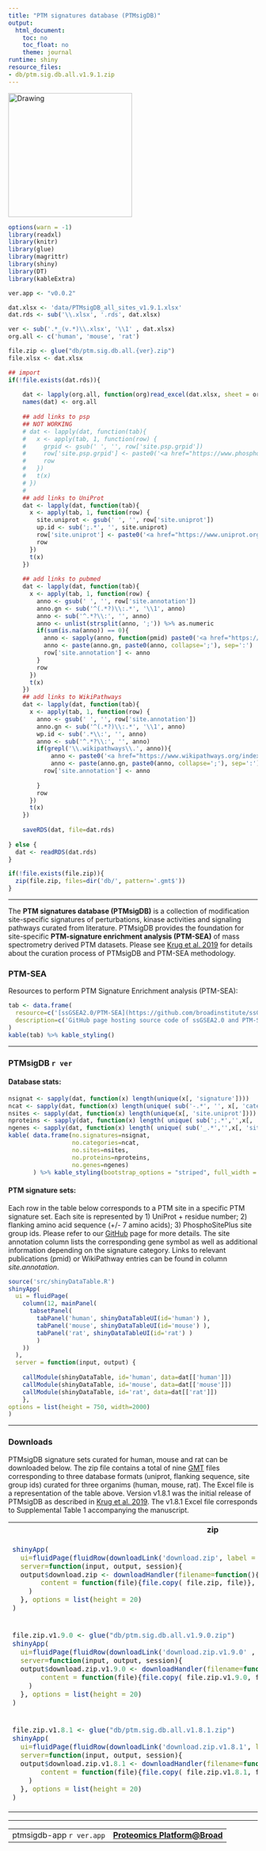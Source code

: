 ---
title: "PTM signatures database (PTMsigDB)"
output:
  html_document:
    toc: no
    toc_float: no
    theme: journal
runtime: shiny
resource_files:
- db/ptm.sig.db.all.v1.9.1.zip
---
<style type="text/css">
.main-container {
  max-width: 1500px;
  margin-left: auto;
  margin-right: auto;
}
</style>

<img src="www/ptmsigdb-logo.png" alt="Drawing" style="width: 250px;"/>

```{r "init", echo=F, message=F}
options(warn = -1)
library(readxl)
library(knitr)
library(glue)
library(magrittr)
library(shiny)
library(DT)
library(kableExtra)

ver.app <- "v0.0.2"

dat.xlsx <- 'data/PTMsigDB_all_sites_v1.9.1.xlsx'
dat.rds <- sub('\\.xlsx', '.rds', dat.xlsx)

ver <- sub('.*_(v.*)\\.xlsx', '\\1' , dat.xlsx)
org.all <- c('human', 'mouse', 'rat')

file.zip <- glue("db/ptm.sig.db.all.{ver}.zip")
file.xlsx <- dat.xlsx
```


```{r "import", echo=F, message=FALSE}
## import
if(!file.exists(dat.rds)){
  
    dat <- lapply(org.all, function(org)read_excel(dat.xlsx, sheet = org) )
    names(dat) <- org.all
    
    ## add links to psp
    ## NOT WORKING
    # dat <- lapply(dat, function(tab){
    #   x <- apply(tab, 1, function(row) {
    #     grpid <- gsub(' ', '', row['site.psp.grpid'])
    #     row['site.psp.grpid'] <- paste0('<a href="https://www.phosphosite.org/siteAction.action?id=', grpid,'" target="_blank_">',  grpid, '</a>')
    #     row
    #   })
    #   t(x)
    # })
    # 
    ## add links to UniProt
    dat <- lapply(dat, function(tab){
      x <- apply(tab, 1, function(row) {
        site.uniprot <- gsub(' ', '', row['site.uniprot'])
        up.id <- sub(';.*', '', site.uniprot)
        row['site.uniprot'] <- paste0('<a href="https://www.uniprot.org/uniprot/', up.id,'#ptm_processing" target="_blank_">', site.uniprot, '</a>')
        row
      })
      t(x)
    })
    
    ## add links to pubmed
    dat <- lapply(dat, function(tab){
      x <- apply(tab, 1, function(row) {
        anno <- gsub(' ', '', row['site.annotation'])
        anno.gn <- sub('^(.*?)\\:.*', '\\1', anno) 
        anno <- sub('^.*?\\:', '', anno)
        anno <- unlist(strsplit(anno, ';')) %>% as.numeric
        if(sum(is.na(anno)) == 0){
          anno <- sapply(anno, function(pmid) paste0('<a href="https://www.ncbi.nlm.nih.gov/pubmed/', pmid, '" target="_blank_">', pmid, '</a>'))
          anno <- paste(anno.gn, paste0(anno, collapse=';'), sep=':')
          row['site.annotation'] <- anno
        }
        row
      })
      t(x)
    })
    ## add links to WikiPathways
    dat <- lapply(dat, function(tab){
      x <- apply(tab, 1, function(row) {
        anno <- gsub(' ', '', row['site.annotation'])
        anno.gn <- sub('^(.*?)\\:.*', '\\1', anno) 
        wp.id <- sub('.*\\:', '', anno)
        anno <- sub('^.*?\\:', '', anno)
        if(grepl('\\.wikipathways\\.', anno)){
            anno <- paste0('<a href="https://www.wikipathways.org/index.php/Pathway:', wp.id, '" target="_blank_">', wp.id, '</a>')
            anno <- paste(anno.gn, paste0(anno, collapse=';'), sep=':')
          row['site.annotation'] <- anno
          
        }
        row
      })
      t(x)
    })
    
    saveRDS(dat, file=dat.rds)
    
} else {
  dat <- readRDS(dat.rds)
}
```

```{r "zip-db", echo = F, message = F, eval = TRUE}
if(!file.exists(file.zip)){
  zip(file.zip, files=dir('db/', pattern='.gmt$'))
}
```

***

The **PTM signatures database (PTMsigDB)** is a collection of modification site-specific signatures of perturbations, kinase activities and signaling pathways curated from literature. PTMsigDB provides the foundation for site-specific **PTM-signature enrichment analysis (PTM-SEA)** of mass spectrometry derived PTM datasets. Please see [Krug et al. 2019](https://www.mcponline.org/content/18/3/576) for details about the curation process of PTMsigDB and PTM-SEA methodology.

### PTM-SEA

Resources to perform PTM Signature Enrichment analysis (PTM-SEA):

```{r "resource-table", echo=F}
tab <- data.frame(
  resource=c('[ssGSEA2.0/PTM-SEA](https://github.com/broadinstitute/ssGSEA2.0)', '[PTM-SEA-GP](https://tinyurl.com/PTM-SEA-GP)'),
  description=c('GitHub page hosting source code of ssGSEA2.0 and PTM-SEA.', '[GenePattern](http://software.broadinstitute.org/cancer/software/genepattern) module to perform PTM-SEA in a web browser.')
)
kable(tab) %>% kable_styling() 
```


***


### PTMsigDB `r ver`

#### Database stats:


```{r "db-stats", echo=F}
nsignat <- sapply(dat, function(x) length(unique(x[, 'signature'])))
ncat <- sapply(dat, function(x) length(unique( sub('-.*', '', x[, 'category']) )))
nsites <- sapply(dat, function(x) length(unique(x[, 'site.uniprot'])))
nproteins <- sapply(dat, function(x) length( unique( sub(';.*','',x[, 'site.uniprot']) )))
ngenes <- sapply(dat, function(x) length( unique( sub('_.*','',x[, 'site.annotation']) )))
kable( data.frame(no.signatures=nsignat,
                  no.categories=ncat,
                  no.sites=nsites,
                  no.proteins=nproteins,
                  no.genes=ngenes) 
       ) %>% kable_styling(bootstrap_options = "striped", full_width = F)

```

#### PTM signature sets:

Each row in the table below corresponds to a PTM site in a specific PTM signature set. Each site is represented by 1) UniProt + residue number; 2) flanking amino acid sequence (+/- 7 amino acids); 3) PhosphoSitePlus site group ids. Please refer to our [GitHub](https://github.com/broadinstitute/ssGSEA2.0#ptmsigdb) page for more details. The site annotation column lists the corresponding gene symbol as well as additional information depending on the signature category. Links to relevant publications (pmid) or WikiPathway entries can be found in column *site.annotation*.



```{r, echo=F}
source('src/shinyDataTable.R')
shinyApp(
  ui = fluidPage(
    column(12, mainPanel(
      tabsetPanel(
        tabPanel('human', shinyDataTableUI(id='human') ),
        tabPanel('mouse', shinyDataTableUI(id='mouse') ),
        tabPanel('rat', shinyDataTableUI(id='rat') )
        )
    ))
  ),
  server = function(input, output) {
    
    callModule(shinyDataTable, id='human', data=dat[['human']])
    callModule(shinyDataTable, id='mouse', data=dat[['mouse']])
    callModule(shinyDataTable, id='rat', data=dat[['rat']])
    },
options = list(height = 750, width=2000)
)
```

***

### Downloads

PTMsigDB signature sets curated for human, mouse and rat can be downloaded below. The zip file contains a total of nine [GMT](https://software.broadinstitute.org/cancer/software/gsea/wiki/index.php/Data_formats#GMT:_Gene_Matrix_Transposed_file_format_.28.2A.gmt.29) files corresponding to three database formats (uniprot, flanking sequence, site group ids) curated for three organims (human, mouse, rat). The Excel file is a representation of the table above. Version v1.8.1 was the initial release of PTMsigDB as described in [Krug et al. 2019](https://www.mcponline.org/content/18/3/576). The v1.8.1 Excel file corresponds to Supplemental Table 1 accompanying the manuscript.


<table>
<tr>
<th>zip</th><th>xlsx</th><th>version</th><th>date</th>
</tr>

<!---v1.9.1--->
<tr>
<td>
```{r, echo=F}
shinyApp(
  ui=fluidPage(fluidRow(downloadLink('download.zip', label = glue("gmt/zip")))),
  server=function(input, output, session){
  output$download.zip <- downloadHandler(filename=function(){file.zip},
       content = function(file){file.copy( file.zip, file)}, contentType = "application/zip"
    )
  }, options = list(height = 20)
)
```
</td>
<td>
```{r, echo=F}
shinyApp(
  ui=fluidPage(fluidRow(downloadLink('download.xlsx', label = glue("xlsx")))),
  server=function(input, output, session){
  output$download.xlsx <- downloadHandler(filename=function(){file.xlsx},
       content = function(file){file.copy( file.xlsx, file)}, contentType = "application/xlsx"
    )
  }, options = list(height = 20)
)
```
</td>
<td>`r ver`</td>
<td>2020-10-20</td>
</tr>

<!---v1.9.0--->
<tr>
<td>
```{r, echo=F}
file.zip.v1.9.0 <- glue("db/ptm.sig.db.all.v1.9.0.zip")
shinyApp(
  ui=fluidPage(fluidRow(downloadLink('download.zip.v1.9.0' , label = glue("gmt/zip")))),
  server=function(input, output, session){
  output$download.zip.v1.9.0 <- downloadHandler(filename=function(){file.zip.v1.9.0},
       content = function(file){file.copy( file.zip.v1.9.0, file)}, contentType = "application/zip"
    )
  }, options = list(height = 20)
)
```
</td>
<td>
```{r, echo=F}
file.xlsx.v1.9.0 <- glue("data/PTMsigDB_all_sites_v1.9.0.xlsx")
shinyApp(
  ui=fluidPage(fluidRow(downloadLink('download.xlsx.v1.9.0', label = glue("xlsx")))),
  server=function(input, output, session){
  output$download.xlsx.v1.9.0  <- downloadHandler(filename=function(){file.xlsx.v1.9.0 },
       content = function(file){file.copy( file.xlsx.v1.9.0 , file)}, contentType = "application/xlsx"
    )
  }, options = list(height = 20)
)
```
</td>
<td>v1.9.0</td>
<td>2019-03-18</td>
</tr>

<!---v1.8.1--->
<tr>
<td>
```{r, echo=F}
file.zip.v1.8.1 <- glue("db/ptm.sig.db.all.v1.8.1.zip")
shinyApp(
  ui=fluidPage(fluidRow(downloadLink('download.zip.v1.8.1', label = glue("gmt/zip")))),
  server=function(input, output, session){
  output$download.zip.v1.8.1 <- downloadHandler(filename=function(){file.zip.v1.8.1},
       content = function(file){file.copy( file.zip.v1.8.1, file)}, contentType = "application/zip"
    )
  }, options = list(height = 20)
)
```
</td>
<td>
```{r, echo=F}
file.xlsx.v1.8.1 <- glue("data/PTMsigDB_all_sites_v1.8.1.xlsx")
shinyApp(
  ui=fluidPage(fluidRow(downloadLink('download.xlsx.v1.8.1', label = glue("xlsx (Supplemental Table 1)")))),
  server=function(input, output, session){
  output$download.xlsx.v1.8.1 <- downloadHandler(filename=function(){file.xlsx.v1.8.1},
       content = function(file){file.copy( file.xlsx.v1.8.1, file)}, contentType = "application/xlsx"
    )
  }, options = list(height = 20)
)
```
</td>
<td>v1.8.1</td>
<td>2018-12-18</td>
</tr>
</table>


</table>

***

<p>
<table width="100%">
<tr>
<td align="left">ptmsigdb-app `r ver.app`</td>
<td align="right"><b>[Proteomics Platform@Broad](https://www.broadinstitute.org/proteomics)</b></td>
</tr>
</table>
</p>

